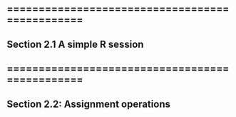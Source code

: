 ## ===============================================
## Section 2.1 A simple R session

## ===============================================
## Section 2.2: Assignment operations

